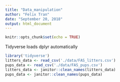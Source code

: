 ```yaml
---
title: "Data_manipulation"
author: "Felix Tran"
date: "September 20, 2018"
output: html_document
---
```


```r
knitr::opts_chunk$set(echo = TRUE)
```

Tidyverse loads dplyr automatically
```r
library('tidyverse')
litters_data <- read_csv('./data/FAS_litters.csv')
pups_data <- read_csv('./data/FAS_pups.csv')
litters_data <- janitor::clean_names(litters_data)
pups_data <- janitor::clean_names(pups_data)
```

